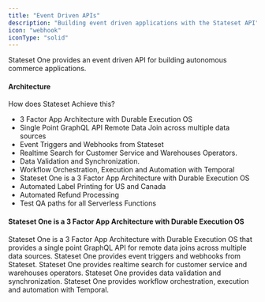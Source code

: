 ```yaml
---
title: "Event Driven APIs"
description: "Building event driven applications with the Stateset API"
icon: "webhook"
iconType: "solid"
---
```


Stateset One provides an event driven API for building autonomous commerce applications.

#### Architecture

How does Stateset Achieve this?

- 3 Factor App Architecture with Durable Execution OS
- Single Point GraphQL API Remote Data Join across multiple data sources
- Event Triggers and Webhooks from Stateset
- Realtime Search for Customer Service and Warehouses Operators.
- Data Validation and Synchronization.
- Workflow Orchestration, Execution and Automation with Temporal
- Stateset One is a 3 Factor App Architecture with Durable Execution OS
- Automated Label Printing for US and Canada
- Automated Refund Processing
- Test QA paths for all Serverless Functions

#### Stateset One is a 3 Factor App Architecture with Durable Execution OS

Stateset One is a 3 Factor App Architecture with Durable Execution OS that provides a single point GraphQL API for remote data joins across multiple data sources. Stateset One provides event triggers and webhooks from Stateset. Stateset One provides realtime search for customer service and warehouses operators. Stateset One provides data validation and synchronization. Stateset One provides workflow orchestration, execution and automation with Temporal. 


